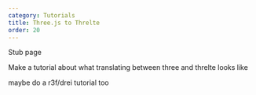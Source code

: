 ```yaml
---
category: Tutorials
title: Three.js to Threlte
order: 20
---
```


Stub page

Make a tutorial about what translating between three and threlte looks like

maybe do a r3f/drei tutorial too
